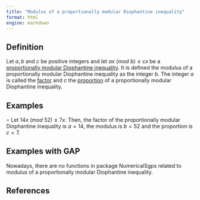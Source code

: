 ```yaml
---
title: "Modulus of a proportionally modular Diophantine inequality"
format: html
engine: markdown
---
```


<!-- Definición de Num. Sem. -->

## Definition

Let $a, b$ and $c$ be positive integers and let $ax ~ (mod ~ b) \le cx$ be a [proportionally modular Diophantine inequality](Prop-mod-Diophantine-ineq.qmd). It is defined the modulus of a proportionally modular Diophantine inequality as the integer $b$. The integer $a$ is called the [factor](Factor-prop-mod-Diophantine-ineq.qmd) and $c$ the [proportion](Proportion-prop-mod-Diophantine-ineq.qmd) of a proportionally modular Diophantine inequality.

## Examples

$\circ$ Let $14x ~ (mod ~ 52) \le 7x$. Then, the factor of the proportionally modular Diophantine inequality is $a = 14$, the modulus is $b = 52$ and the proportion is $c = 7$.

## Examples with GAP

Nowadays, there are no functions in package NumericalSgps related to modulus of a proportionally modular Diophantine inequality.

## References
